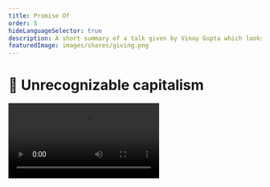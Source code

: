 ```yaml
---
title: Promise Of
order: 5
hideLanguageSelector: true
description: A short summary of a talk given by Vinay Gupta which looks at the history of computer science and how it intersects with capitalism, particular in the context of blockchain technologies which can ensure that data and network coexist completely.
featuredImage: images/shares/giving.png
---
```


# 📜 Unrecognizable capitalism

<Video src="https://player.vimeo.com/video/161183966?color=ffffff&byline=0" />

## How does this fit into Kernel?

This video of Vinay Gupta will give you a grand overview of the history of computing from 
the 1960's onward, and how it applies to the economic and societal systems we have built, and 
can imagine building in and for a more sustainable future. In particular, it has been selected 
to deepen your approach to:

<Process>

Asking better questions

Understanding money and speech - their history and possible futures

Value and its various philosophies

The importance of incentives, especially in terms of the history of computer science

</Process>

It starts with time...

### 1950's & 1960's

The modern computer was created toward the end of WWII, developed as a weapon to crack Enigma. 
The link between cryptography and computation goes all the way back to the beginning. In fact, 
analogue computers were used even before that to calculate naval gunnery trajectories. 

While Vinay omits it, please remember that [the very first computers were women](https://mjosefweber.medium.com/the-first-computers-were-human-and-mostly-women-b0d9bbff5a98), 
and that those same women went on the become the very first programmers.

Demilitarized computers for business slowly came onto the market after this. They were the size 
of rooms and there was "a world market for perhaps 5 computers a year." Data was stored on punch 
cards and then 1-inch magnetic tapes. It took a room full of programmers to get a simple program 
to run.

<Flash>

<Card>

Q: Think back to <Link to="/learn/module-1/meaning">meaning</Link>. Cryptography is so powerful, it is regulated by most governments as what kind of object?

A: Munitions.

</Card>

</Flash>


### 1970's

This era saw the creation of SQL (Structured Query Language), which Vinay describes as

> "The extremely forceful application of mathematics to bring order to the chaos of tape machines 
[...] The SQL abstraction assumes a multidimensional cube with one tape machine per axis [...] 
An abstract algebra then allows you to specify a space within your n-dimensional cube and pull 
data out from it into something that looks like a spreadsheet. That conceptual jump was so 
revolutionary that it took people 5 years to accept that it actually worked."

### 1970 - 1990

> "The Golden Age of SQL. We took every single thing we could fit into a DB in business, or the 
wider world, and we shoved it in." 

Most importantly, the fragility of those early machines set the mindset and psychology around the 
database and so organizations became siloed in their own versions of reality which cannot easily 
speak to one another.

1984 saw the microcomputer revolution. These were robust, reasonably cheap appliances that could 
be easily maintained and repaired. One per desk was suddenly possible. In just 15 years, we went 
from complicated machinery, tapes, and room-size computers with teams of technicians to something 
on your desk. 

> "It was just as weird as what is happening now, but it was happening 'over there' because we 
hadn't yet invented the internet to bring you the news that something weird had happened with computers."

<Flash>

<Card>

Q: Because databases cannot be easily networked, organisations which depend on them become locked into their own _\_\_\_\_\_\_\_ of \_\_\_\_\_\_\_.

A: versions, reality.

</Card>

</Flash>

### 1990's 

> "Networking that is practical for real stuff. In 1991, the notion that you could build the 
thing to read the document into the thing that got you the document was quite radical. This 
points to an important **paradigm**. In the 1970's and 80's, computing is centred around **data**. 
It's structured, rigid, formulated, tabulated etc. The web builds on a document-centric model. 
The connection between data and documents is extremely weak."

Around 1995-6, people began to realise that one day, you would be able to make money on the 
internet. However, there's no security. Doh. It's only around 1999 that we have widely deployed 
encryption standard and hence a computer capable of taking a payment from 'the internet.'

### The 2010's: Satoshi's Vision

> "More or less everything you can do on a webpage has been done to at least a first approximation. 
It is also a year after Bitcoin got started, on a mailing list run by a weird sub-culture: Cypherpunks. 
That is, people who can't tell the difference between science fiction and reality; low EQ; 
high prevalence of autism."

> "We couldn't ask what Satoshi's intention was, because Satoshi was a ghost [...] We were provided 
with an artifact which, for all intents and purposes, might have been created by a time-traveler 
and dropped. **It's that big a jump**."

Bitcoin is like the central bank of the internet. How did we go from "Hey, we can take your 
credit card info on the internet!" to "Central Bank" in such a short space of time? This is 
where capitalism and the history of computer science merge.

> "Back in early history, the databases were singular, existing in an atomic state with one DB 
per enterprise. The network existed in some relational sense between enterprises, but because 
DB's were so fragile they never spoke directly to the network because then they broke. Even if 
you did connect DBs somewhat directly, the DB encodes the worldview of the organization and 
different organizations have different worldviews, so the DBs can't speak to each other clearly."

**There were no large-scale computer-to-computer connections that allowed us to create a shared 
world view between lots of different organizations**. This is the promise of blockchains.

A "distributed database" is really something which is both like a database and like a network. 
**Everywhere there is data, there is network; and everywhere there is network, there is data**. 
So, we can build a single, shared story of reality, spread across all the machines simultaneously. 
And when it changes in one place, it changes everywhere.

> "This is such a powerful abstraction, such a powerful technology; that the first thing they 
implemented was the central bank of the internet. Can you imagine what Acts II and III are going 
to look like? **This is unimaginable strangeness**."

> "The smart contract is the third big, integrative step. First we merged the network and the 
database in a blockchain. Then, we take computer software and put it into the shared database. 
That means everyone that is connected has a copy of exactly the same program: same data, same 
code, same result."

<Flash>

<Card>

Q: If we can distribute our databases - that is, have something which behaves both like a database and a network - we can ensure that everywhere there is data, there is network and ... ?

A: everywhere there is network, there is data.

</Card>

</Flash>

## 2020 And Beyond

The next step is a "scaled blockchain", which really means a

> "global computing surface onto which stuff like the Internet of Things can be loaded. It takes 
all the little bits of our computing power and **turns them into a global knowledge resource** 
that manages the basic infrastructure of our society."

Most importantly for all of this unimaginable strangeness now becoming reality: distributed DBs 
don't create new political loci of control. No-one owns <Link to="https://www.goodreads.com/book/show/26263179-the-stack" >the stack</Link> on which society runs.

From here (21:00 onward in the video) there is lots of political and cultural stuff not relevant 
to this specific brief, though it is still worth acquainting yourself with some of the sci-fi 
titles Vinay mentions as they do play a role in the underlying culture at which this talk is pointing.
